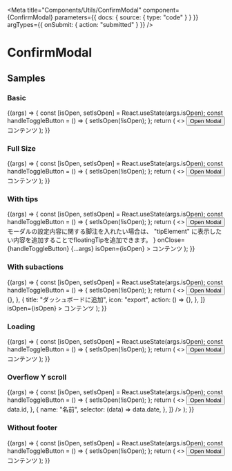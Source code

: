 
<Meta
  title="Components/Utils/ConfirmModal"
  component={ConfirmModal}
  parameters={{ docs: { source: { type: "code" } } }}
  argTypes={{ onSubmit: { action: "submitted" } }}
/>

# ConfirmModal

<ArgsTable of={ConfirmModal} />

## Samples

### Basic

<Canvas>
  <Story
    name="basic"
    args={{
      isOpen: false,
    }}
  >
    {(args) => {
      const [isOpen, setIsOpen] = React.useState(args.isOpen);
      const handleToggleButton = () => {
        setIsOpen(!isOpen);
      };
      return (
        <>
          <Button onClick={handleToggleButton}>Open Modal</Button>
          <ConfirmModal
            title="タイトル"
            onClose={handleToggleButton}
            {...args}
            isOpen={isOpen}
          >
            コンテンツ
          </ConfirmModal>
        </>
      );
    }}
  </Story>
</Canvas>

### Full Size

<Canvas>
  <Story
    name="full size"
    args={{
      isOpen: false,
      fullSize: true,
    }}
  >
    {(args) => {
      const [isOpen, setIsOpen] = React.useState(args.isOpen);
      const handleToggleButton = () => {
        setIsOpen(!isOpen);
      };
      return (
        <>
          <Button onClick={handleToggleButton}>Open Modal</Button>
          <ConfirmModal
            title="タイトル"
            fullSize={true}
            onClose={handleToggleButton}
            {...args}
            isOpen={isOpen}
          >
            コンテンツ
          </ConfirmModal>
        </>
      );
    }}
  </Story>
</Canvas>

### With tips

<Canvas>
  <Story
    name="with tips"
    args={{
      isOpen: false,
    }}
  >
    {(args) => {
      const [isOpen, setIsOpen] = React.useState(args.isOpen);
      const handleToggleButton = () => {
        setIsOpen(!isOpen);
      };
      return (
        <>
          <Button onClick={handleToggleButton}>Open Modal</Button>
          <ConfirmModal
            title="タイトル"
            tipElement={
              <div>
                モーダルの設定内容に関する脚注を入れたい場合は、
                &quot;tipElement&quot;
                に表示したい内容を追加することでfloatingTipを追加できます。
              </div>
            }
            onClose={handleToggleButton}
            {...args}
            isOpen={isOpen}
          >
            コンテンツ
          </ConfirmModal>
        </>
      );
    }}
  </Story>
</Canvas>

### With subactions

<Canvas>
  <Story
    name="with subactions"
    args={{
      isOpen: false,
    }}
  >
    {(args) => {
      const [isOpen, setIsOpen] = React.useState(args.isOpen);
      const handleToggleButton = () => {
        setIsOpen(!isOpen);
      };
      return (
        <>
          <Button onClick={handleToggleButton}>Open Modal</Button>
          <ConfirmModal
            title="タイトル"
            onClose={handleToggleButton}
            {...args}
            fullSize={true}
            subActions={[
              {
                title: "CSV形式でダウンロード",
                icon: "export",
                action: () => {},
              },
              {
                title: "ダッシュボードに追加",
                icon: "export",
                action: () => {},
              },
            ]}
            isOpen={isOpen}
          >
            コンテンツ
          </ConfirmModal>
        </>
      );
    }}
  </Story>
</Canvas>

### Loading

<Canvas>
  <Story
    name="loading"
    args={{
      isOpen: false,
      loading: true,
    }}
  >
    {(args) => {
      const [isOpen, setIsOpen] = React.useState(args.isOpen);
      const handleToggleButton = () => {
        setIsOpen(!isOpen);
      };
      return (
        <>
          <Button onClick={handleToggleButton}>Open Modal</Button>
          <ConfirmModal
            title="タイトル"
            loading={true}
            onClose={handleToggleButton}
            {...args}
            isOpen={isOpen}
          >
            コンテンツ
          </ConfirmModal>
        </>
      );
    }}
  </Story>
</Canvas>

### Overflow Y scroll

<Canvas>
  <Story
    name="overflow Y scroll"
    args={{
      isOpen: false,
      overflowYScroll: true,
    }}
  >
    {(args) => {
      const [isOpen, setIsOpen] = React.useState(args.isOpen);
      const handleToggleButton = () => {
        setIsOpen(!isOpen);
      };
      return (
        <>
          <Button onClick={handleToggleButton}>Open Modal</Button>
          <ConfirmModal
            title="タイトル"
            overflowYScroll={true}
            onClose={handleToggleButton}
            {...args}
            isOpen={isOpen}
          >
            <DataTable
              data={data}
              columns={[
                {
                  name: "ID",
                  selector: (data) => data.id,
                },
                {
                  name: "名前",
                  selector: (data) => data.date,
                },
              ]}
            />
          </ConfirmModal>
        </>
      );
    }}
  </Story>
</Canvas>

### Without footer

<Canvas>
  <Story
    name="without footer"
    args={{
      isOpen: false,
      onSubmit: undefined,
    }}
  >
    {(args) => {
      const [isOpen, setIsOpen] = React.useState(args.isOpen);
      const handleToggleButton = () => {
        setIsOpen(!isOpen);
      };
      return (
        <>
          <Button onClick={handleToggleButton}>Open Modal</Button>
          <ConfirmModal
            title="タイトル"
            onClose={handleToggleButton}
            onSubmit={undefined}
            {...args}
            isOpen={isOpen}
          >
            コンテンツ
          </ConfirmModal>
        </>
      );
    }}
  </Story>
</Canvas>
